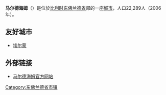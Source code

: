 {{Unreferenced|time=2018-08-11T12:43:36+00:00}}
'''马尔德海姆'''（{{lang-nl|Maldegem}}）是位於[[比利时|比利时]][[东佛兰德省|东佛兰德省]]部的一座[[城市|城市]]，人口22,289人（2006年）。

==友好城市==
* {{FRA}} [[埃尔蒙|埃尔蒙]]

== 外部链接 ==
* [http://www.maldegem.be/ 马尔德海姆官方网站] {{Wayback|url=http://www.maldegem.be/ |date=20210123063122 }}

{{东佛兰德省市区}}

{{Authority control}}
{{DEFAULTSORT:Maldegem}}
{{Belgium-geo-stub}}

[[Category:东佛兰德省市镇|Category:东佛兰德省市镇]]